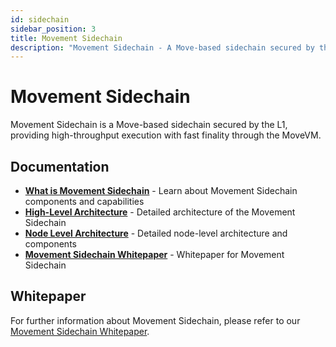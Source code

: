 ```yaml
---
id: sidechain
sidebar_position: 3
title: Movement Sidechain
description: "Movement Sidechain - A Move-based sidechain secured by the L1"
---
```



# Movement Sidechain

Movement Sidechain is a Move-based sidechain secured by the L1, providing high-throughput execution with fast finality through the MoveVM.

## Documentation

- **[What is Movement Sidechain](/general/movement-sidechain/what-is-movement-sidechain)** - Learn about Movement Sidechain components and capabilities
- **[High-Level Architecture](/general/movement-sidechain/architecture)** - Detailed architecture of the Movement Sidechain
- **[Node Level Architecture](/general/movement-sidechain/node-level-architecture)** - Detailed node-level architecture and components
- **[Movement Sidechain Whitepaper](/general/movement-sidechain/whitepaper)** - Whitepaper for Movement Sidechain


## Whitepaper

For further information about Movement Sidechain, please refer to our [Movement Sidechain Whitepaper](/general/movement-sidechain/whitepaper).
